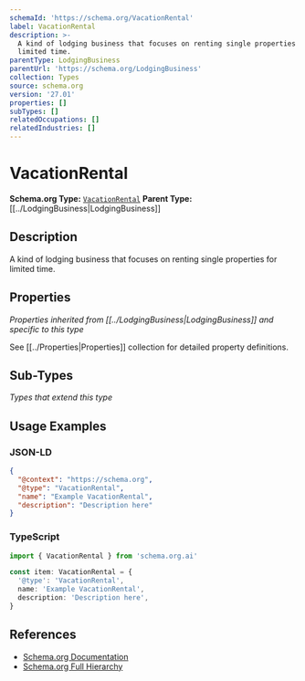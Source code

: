 ```yaml
---
schemaId: 'https://schema.org/VacationRental'
label: VacationRental
description: >-
  A kind of lodging business that focuses on renting single properties for
  limited time.
parentType: LodgingBusiness
parentUrl: 'https://schema.org/LodgingBusiness'
collection: Types
source: schema.org
version: '27.01'
properties: []
subTypes: []
relatedOccupations: []
relatedIndustries: []
---
```

# VacationRental

**Schema.org Type:** [`VacationRental`](https://schema.org/VacationRental)
**Parent Type:** [[../LodgingBusiness|LodgingBusiness]]

## Description

A kind of lodging business that focuses on renting single properties for limited time.

## Properties

*Properties inherited from [[../LodgingBusiness|LodgingBusiness]] and specific to this type*

See [[../Properties|Properties]] collection for detailed property definitions.

## Sub-Types

*Types that extend this type*

## Usage Examples

### JSON-LD

```json
{
  "@context": "https://schema.org",
  "@type": "VacationRental",
  "name": "Example VacationRental",
  "description": "Description here"
}
```

### TypeScript

```typescript
import { VacationRental } from 'schema.org.ai'

const item: VacationRental = {
  '@type': 'VacationRental',
  name: 'Example VacationRental',
  description: 'Description here',
}
```

## References

- [Schema.org Documentation](https://schema.org/VacationRental)
- [Schema.org Full Hierarchy](https://schema.org/docs/full.html)
